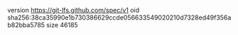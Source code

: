 version https://git-lfs.github.com/spec/v1
oid sha256:38ca35990e1b730386629ccde056633549020210d7328ed49f356ab82bba5785
size 46185

